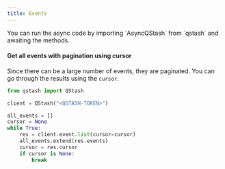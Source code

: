 ```yaml
---
title: Events
---
```


<Info>
  You can run the async code by importing `AsyncQStash` from `qstash`
  and awaiting the methods.
</Info>

#### Get all events with pagination using cursor

Since there can be a large number of events, they are paginated.
You can go through the results using the `cursor`.

```python
from qstash import QStash

client = QStash("<QSTASH-TOKEN>")

all_events = []
cursor = None
while True:
    res = client.event.list(cursor=cursor)
    all_events.extend(res.events)
    cursor = res.cursor
    if cursor is None:
        break
```
